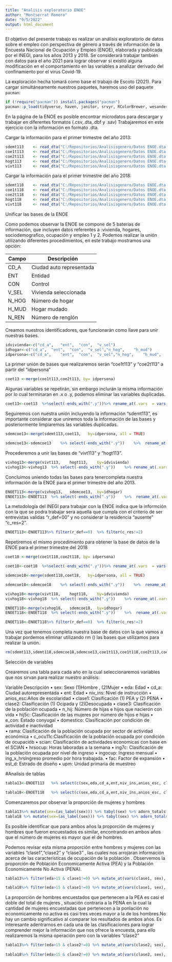 ---
title: "Analisis exploratorio ENOE"
author: "Montserrat Romero"
date: "9/5/2022"
output: html_document
---
El objetivo del presente trabajo es realizar un análisis exploratorio de datos sobre el empleo con perspectiva de género a través de información de la Encuesta Nacional de Ocupación y Empleo (ENOE), elaborada y publicada por el INEGI, para los años 2013 y 2018. Se considerará trabajar también con datos para el año 2021 para lograr observar sí existió alguna modificación en el comportamiento en las variables a analizar derivado del confinamiento por el virus Covid-19.  

La exploración hecha tomará como base el trabajo de Escoto (2021). Para cargar simultáneamente  nuestros paquetes, haremos uso del paquete  `pacman`:

```{r}
if (!require("pacman")) install.packages("pacman") 
pacman::p_load(tidyverse, haven, janitor, srvyr, RColorBrewer, wesanderson, sjlabelled)
```

En la página de la ENOE es posible encontrar microdatos para descargar y trabajar en diferentes formatos (.csv,.dta,.dbf y .sav) 
Trabajaremos en este ejercicio con la información en formato .dta. 

Cargar la información para el primer trimestre del año 2013: 
```{r}
sdemt113	<- read_dta("C:/Repositorios/Analisisgenero/Datos ENOE.dta 2013/SDEMT113.dta")
coe1t113	<- read_dta("C:/Repositorios/Analisisgenero/Datos ENOE.dta 2013/COE1T113.dta")
coe2t113	<- read_dta("C:/Repositorios/Analisisgenero/Datos ENOE.dta 2013/COE2T113.dta")
hogt113 	<- read_dta("C:/Repositorios/Analisisgenero/Datos ENOE.dta 2013/HOGT113.dta")
vivt113		<- read_dta("C:/Repositorios/Analisisgenero/Datos ENOE.dta 2013/VIVT113.dta")

```

Cargar la información para el primer trimestre del año 2018: 
```{r}
sdemt118	<- read_dta("C:/Repositorios/Analisisgenero/Datos ENOE.dta 2018/SDEMT118.dta")
coe1t118	<- read_dta("C:/Repositorios/Analisisgenero/Datos ENOE.dta 2018/COE1T118.dta")
coe2t118	<- read_dta("C:/Repositorios/Analisisgenero/Datos ENOE.dta 2018/COE2T118.dta")
hogt118 	<- read_dta("C:/Repositorios/Analisisgenero/Datos ENOE.dta 2018/HOGT118.dta")
vivt118		<- read_dta("C:/Repositorios/Analisisgenero/Datos ENOE.dta 2018/VIVT118.dta")

```

Unificar las bases de la ENOE

Como podemos observar la ENOE se compone de 5 baterias de información, que incluyen datos referentes a :vivienda, hogares, sociodemografico, ocupación y empleo 1 y 2. Podemos realizar la unión utilizando diferentes procedimientos, en este trabajo mostramos una opción:

| Campo  | Descripción              |
|--------|--------------------------|
| CD_A   | Ciudad auto representada |
| ENT    | Entidad                  |
| CON    | Control                  |
| V_SEL  | Vivienda seleccionada    |
| N_HOG  | Número de hogar          |
| H_MUD  | Hogar mudado             |
| N_REN  | Número de renglón        |


Creamos nuestros identificadores, que funcionarán como llave para unir nuestras bases.

```{r}
idvivienda<-c("cd_a",	"ent",	"con",	"v_sel")
idhogar<-c("cd_a",	"ent",	"con",	"v_sel","n_hog",	"h_mud")
idpersona<-c("cd_a",	"ent",	"con",	"v_sel","n_hog",	"h_mud",	"n_ren")

```

La primer unión de bases que realizaremos serán "coe1t113" y "coe2t113" a partir del "idpersona"

```{r}
coet13 <-merge(coe1t113,coe2t113, by= idpersona)

```

Algunas variables se repetirán, sin embargo inclurán la misma información por lo cual terminaran en .x o .y, podemos eliminar las variables duplicadas.

```{r}
coet13<-coet13	%>%select(-ends_with(".y"))%>% rename_at(.vars	= vars(ends_with(".x")),.funs	= funs(sub("[.]x$",	"",	.)))	

```

Seguiremos con nuestra unión incluyendo la información "sdemt113", es importante considerar que uniremos toda la información de las bases y posteriormente limpiaremos las variables duplicadas.

```{r}
sdemcoe13<-merge(sdemt113,coet13,	by=idpersona, all = TRUE)

sdemcoe13<-sdemcoe13	%>% select(-ends_with(".y"))	%>%  rename_at(.vars	= vars(ends_with(".x")),.funs	= funs(sub("[.]x$",	"",	.)))

```
Procederemos a unir las bases de "vivt113" y "hogt113".

```{r}
vivhog13<-merge(vivt113,	hogt113,	by=idvivienda)
vivhog13<-vivhog13	%>% select(-ends_with(".y"))	%>% rename_at(.vars	= vars(ends_with(".x")),.funs	= funs(sub("[.]x$",	"",	.)))

```
Concluimos uniendo todas las bases para tenercompleta nuestra información de la ENOE para el primer trimestre del año 2013.
```{r}

ENOET113<-merge(vivhog13,	sdemcoe13,	by=idhogar)
ENOET113<-ENOET113	%>% select(-ends_with(".y"))	%>%  rename_at(.vars	= vars(ends_with(".x")),.funs	= funs(sub("[.]x$",	"",	.)))

```

La metodología del INEGI para trabajar con la ENOE indica que la informción con la que se podra trabajar sera aquella que cumpla con el criterio de ser entrevistas validas "r_def=00" y no considerar la residencia "ausente" "c_res=2". 
```{r}
ENOET113<-ENOET113%>% filter(r_def==0)	%>% filter(c_res!=2)

```

Repetiremos el mismo procedimiento para obtener la base de datos de la ENOE para el primer trimestre del 2018


```{r}
coet18 <-merge(coe1t118,coe2t118, by= idpersona)

```

```{r}
coet18<-coet18	%>%select(-ends_with(".y"))%>% rename_at(.vars	= vars(ends_with(".x")),.funs	= funs(sub("[.]x$",	"",	.)))	

```


```{r}
sdemcoe18<-merge(sdemt118,coet18,	by=idpersona, all = TRUE)

sdemcoe18<-sdemcoe18	%>% select(-ends_with(".y"))	%>%  rename_at(.vars	= vars(ends_with(".x")),.funs	= funs(sub("[.]x$",	"",	.)))

```

```{r}
vivhog18<-merge(vivt118,	hogt118,	by=idvivienda)
vivhog18<-vivhog18	%>% select(-ends_with(".y"))	%>% rename_at(.vars	= vars(ends_with(".x")),.funs	= funs(sub("[.]x$",	"",	.)))

```

```{r}

ENOET118<-merge(vivhog18,	sdemcoe18,	by=idhogar)
ENOET118<-ENOET118	%>% select(-ends_with(".y"))	%>%  rename_at(.vars	= vars(ends_with(".x")),.funs	= funs(sub("[.]x$",	"",	.)))

```

```{r}
ENOET118<-ENOET118%>% filter(r_def==0)	%>% filter(c_res!=2)

```




Una vez que tenemos completa nuestra base de datos con la que vamos a trabajar pordemos eliminar utilizando rm () las bases que utilizamos para realizar la unión.

```{r}
rm(sdemt113,sdemt118,sdemcoe18,sdemcoe13,coe1t113,coe1t118,coe2t113,coe2t118,coet18,coet13,vivhog18,vivhog13,vivt113,vivt118,hogt113,hogt118)
```


Selección de variables

Crearemos una tabla para cada año en la cual seleccionaremos variables que nos sirvan para realizar nuestro análisis:

Variable    Descripción 
•	sex:   Sexo (1)Hombre , (2)Mujer
•	eda:   Edad
•	cd_a:  Ciudad autorepresentada
•	ent:   Edad
•	niv_ins: Nivel de instrucción 
•	anios_esc:Años de escolaridad
•	clase1: Clasificación (1) PEA y (2) PENA 
•	clase2: Clasificación (1) Ocipada y (2)Desocupada
•	clase3: Clasificación de la población ocupada
•	n_hij:  Número de hijas e hijos que nacierón con vida
•	hij5c:  Clasificación de las mujeres por número de hijos e hijas
•	e_con:  Estado conyugal 
•	domestico: Clasificación por condición de actividad e inactividad  
•	rama: Clasificación de la población ocupada por sector de actividad económica
•	c_ocu11c:Clasificación de la población ocupada por condición de ocupaciób
•	scian: Clasificación de actividades economicas con base en el SCIAN
•	hrsocup: Horas laboradas a la semana
•	ing7c: Clasificación de la población ocupada por nivel de ingreso
•	ingocup: Ingreso mensual
•	ing_x_hrsIngreso promedio por hora trabajada.
•	fac: Factor de expansión
•	est_d: Estrado de diseño
•	upm: Unidad primaria de muestreo 


#Analisis de tablas
```{r}
tabla13<-ENOET113	%>% select(c(sex,eda,cd_a,ent,niv_ins,anios_esc, clase1,clase2,clase3,n_hij,hij5c,e_con,domestico,rama,c_ocu11c,scian,hrsocup, ing7c,ingocup,ing_x_hrs,fac,est_d,upm))

tabla18<-ENOET118	%>% select(c(sex,eda,cd_a,ent,niv_ins,anios_esc, clase1,clase2,clase3,n_hij,hij5c,e_con,domestico,rama,c_ocu11c,scian,hrsocup, ing7c,ingocup,ing_x_hrs,fac,est_d,upm))

```

Comenzaremos por observar la proporción de mujeres y hombres 

```{r}
tabla13%>% mutate(sex=(as_label(sex))) %>% tabyl(sex) %>% adorn_totals %>% adorn_pct_formatting()
tabla18 %>% mutate(sex=(as_label(sex))) %>% tabyl(sex) %>% adorn_totals() %>% adorn_pct_formatting()
```

Es posible identificar que para ambos años la proporción de mujeres y hombres que fueron encuestados es similar, encontrando en ambos años que el número de mujeres es mayor que el de hombres.

Podemos revisar esta misma proporción entre hombres y mujeres con las variables "clase1","clase2" y "clase3" , las cuales nos arrojaran información acerca de las caracteristicas de ocupación de la población .
Observemos la proporción de Población Economicamente Activa (PEA) y la Población Economicamente No Activa (PENA).

```{r}
tabla13%>% filter(eda>15 & clase1!=0) %>% mutate_at(vars(clase1, sex), as_label) %>% tabyl(clase1, sex, show_missing_levels=F )

tabla18%>% filter(eda>15 & clase1!=0) %>% mutate_at(vars(clase1, sex), as_label) %>% tabyl(clase1, sex, show_missing_levels=F )
```

  La proporción de hombres encuestados que pertenecen a la PEA es casi el doble del total de mujeres , situación contraria a la PENA en la cual la cantidad de mujeres encuestadas que pertenecen a la ponlación no economicamente no activa es casi tres veces mayor a la de los hombres.No hay un cambio significativo al comparar los resultados de ambos años.
Es interesante adentrarnos en cada una de las clasificaciones para lograr comprender mejor la información que nos ofrece la encuesta, para ello realizaremos la misma operación pero con la variables "clase2"

```{r}
tabla13%>% filter(eda>15 & clase2!=0) %>% mutate_at(vars(clase2, sex), as_label) %>% tabyl(clase2, sex, show_missing_levels=F )
 
tabla18%>% filter(eda>15 & clase2!=0) %>% mutate_at(vars(clase2, sex), as_label) %>% tabyl(clase2, sex, show_missing_levels=F )
 ```